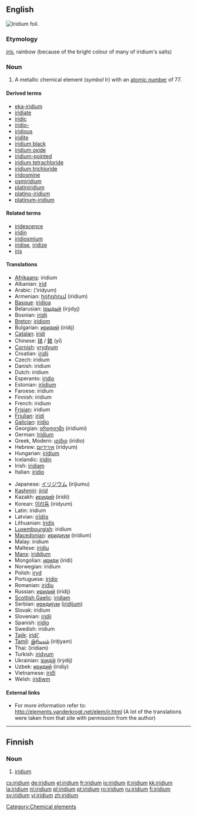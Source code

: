 {{see|Iridium}}
{{elements|Ir|osmium|Os|platinum|Pt}}
==English==
[[Image:Iridium foil.jpg|thumb|right|Iridium foil.]]
{{wikipedia}}
{{commons}}

===Etymology===
{{L.}} ''[[iris#Latin|iris]]'', rainbow (because of the bright colour of many of iridium's salts)

===Noun===
{{en-noun|-}}

# A metallic chemical element (''symbol'' Ir) with an [[atomic number]] of 77.

====Derived terms====
* [[eka-iridium]]
* [[iridiate]]
* [[iridic]]
* [[iridio-]]
* [[iridious]]
* [[iridite]]
* [[iridium black]]
* [[iridium oxide]]
* [[iridium-pointed]]
* [[iridium tetrachloride]]
* [[iridium trichloride]]
* [[iridosmine]]
* [[osmiridium]]
* [[platiniridium]]
* [[platino-iridium]]
* [[platinum-iridium]]

====Related terms====
* [[iridescence]]
* [[iridin]]
* [[iridiosmium]]
* [[iridise]], [[iridize]]
* [[iris]]

====Translations====
{{trans-top|chemical element}}
* [[Afrikaans]]: iridium
* Albanian: [[irid]]
* Arabic: {{Arab|[[إريديوم]]}} (’irídyum) {{m}}
* Armenian: [[իրիդիում]] (iridium)
* [[Basque]]: [[iridioa]]
* Belarusian: [[iрыдый]] (irýdyj) {{m}}
* Bosnian: [[iridij]]
* [[Breton]]: [[iridiom]]
* Bulgarian: [[иридий]] (irídij) {{m}}
* [[Catalan]]: [[iridi]]
* Chinese: [[铱]] / [[銥]] (yī)
* [[Cornish]]: [[yrydyum]]
* Croatian: [[iridij]]
* Czech: iridium
* Danish: iridium
* Dutch: iridium {{n}}
* Esperanto: [[iridio]]
* Estonian: [[iriidium]]
* Faroese: iridium
* Finnish: iridium
* French: iridium {{m}}
* [[Frisian]]: iridium
* [[Friulian]]: [[iridi]]
* [[Galician]]: [[iridio]]
* Georgian: [[ირიდიუმი]] (iridiumi)
* German: [[Iridium]] {{n}}
* Greek, Modern: [[ιρίδιο]] (irídio) {{n}}
* Hebrew: [[אירידיום]] (irídyum)
* Hungarian: [[irídium]]
* Icelandic: [[iridín]]
* Irish: [[iridiam]]
* Italian: [[iridio]] {{m}}
{{trans-mid}}
* Japanese: [[イリジウム]] (irijiumu)
* [[Kashmiri]]: [[jirid]]
* Kazakh: [[иридий]] (iridii)
* Korean: [[이리듐]] (iridyum)
* Latin: iridium
* Latvian: [[irīdijs]]
* Lithuanian: [[iridis]]
* [[Luxembourgish]]: iridium
* [[Macedonian]]: [[иридиум]] (irídium) {{m}}
* Malay: iridium
* Maltese: [[iridju]]
* [[Manx]]: [[iriddjum]]
* Mongolian: [[ириди]] (iridi)
* Norwegian: iridium
* Polish: [[iryd]] {{m}}
* Portuguese: [[irídio]] {{m}}
* Romanian: [[iridiu]] {{n}}
* Russian: [[иридий]] (irídij) {{m}}
* [[Scottish Gaelic]]: [[iridiam]]
* Serbian: [[иридиjум]] ([[iridijum]]) {{m}}
* Slovak: iridium
* Slovenian: [[iridij]]
* Spanish: [[iridio]] {{m}}
* Swedish: iridium
* [[Tajik]]: [[iridi']]
* [[Tamil]]: [[இரிடியம்]] (iriţiyam)
* Thai: {{Thai|[[อิริเดียม]]}} (ìrídiam)
* Turkish: [[iridyum]]
* Ukrainian: [[iридiй]] (irýdij) {{m}}
* Uzbek: [[иридий]] (iridiy)
* Vietnamese: [[iriđi]]
* Welsh: [[iridiwm]]
{{trans-bottom}}

====External links====
* For more information refer to: http://elements.vanderkrogt.net/elem/ir.html (A lot of the translations were taken from that site with permission from the author)

[[Category:Chemical elements]]

----

==Finnish==
{{wikipedia|lang=fi}}

===Noun===
{{fi-noun}}

# {{element|lang=fi}} [[#English|iridium]]

[[cs:iridium]]
[[de:iridium]]
[[el:iridium]]
[[fr:iridium]]
[[io:iridium]]
[[it:iridium]]
[[kk:iridium]]
[[la:iridium]]
[[nl:iridium]]
[[pl:iridium]]
[[pt:iridium]]
[[ro:iridium]]
[[ru:iridium]]
[[fi:iridium]]
[[sv:iridium]]
[[vi:iridium]]
[[zh:iridium]]